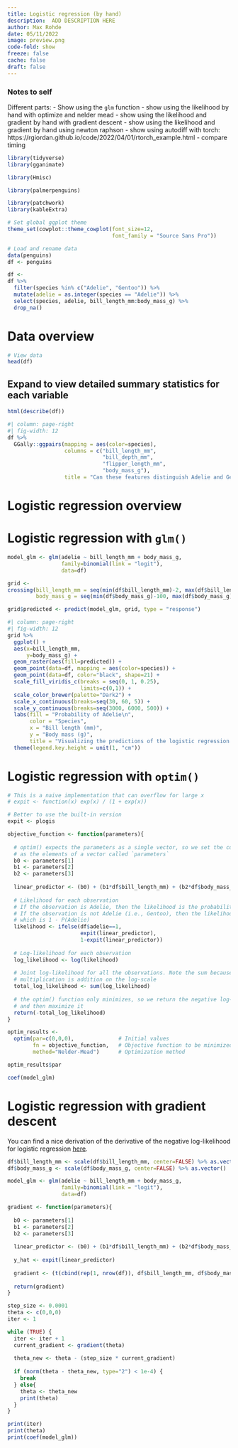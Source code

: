 ```yaml
---
title: Logistic regression (by hand)
description:  ADD DESCRIPTION HERE
author: Max Rohde
date: 05/11/2022
image: preview.png
code-fold: show
freeze: false
cache: false
draft: false
---
```


### Notes to self

Different parts:
- Show using the `glm` function
- show using the likelihood by hand with optimize and nelder mead
- show using the likelihood and gradient by hand with gradient descent
- show using the likelihood and gradient by hand using newton raphson
- show using autodiff with torch: https://rgiordan.github.io/code/2022/04/01/rtorch_example.html
- compare timing

```r
library(tidyverse)
library(gganimate)

library(Hmisc)

library(palmerpenguins)

library(patchwork)
library(kableExtra)

# Set global ggplot theme
theme_set(cowplot::theme_cowplot(font_size=12,
                                 font_family = "Source Sans Pro"))
```

```r
# Load and rename data
data(penguins)
df <- penguins
```

```r
df <-
df %>%
  filter(species %in% c("Adelie", "Gentoo")) %>%
  mutate(adelie = as.integer(species == "Adelie")) %>%
  select(species, adelie, bill_length_mm:body_mass_g) %>%
  drop_na()
```

# Data overview

```r
# View data
head(df)
```
:::{.callout-note .column-page-right collapse="true"}
## Expand to view detailed summary statistics for each variable

```r
html(describe(df))
```

:::

```r
#| column: page-right
#| fig-width: 12
df %>%
  GGally::ggpairs(mapping = aes(color=species),
                  columns = c("bill_length_mm",
                              "bill_depth_mm",
                              "flipper_length_mm",
                              "body_mass_g"),
                  title = "Can these features distinguish Adelie and Gentoo penguins?")

```

# Logistic regression overview


# Logistic regression with `glm()`


```r
model_glm <- glm(adelie ~ bill_length_mm + body_mass_g,
                 family=binomial(link = "logit"),
                 data=df)
```

```r
grid <-
crossing(bill_length_mm = seq(min(df$bill_length_mm)-2, max(df$bill_length_mm)+2, 0.1),
         body_mass_g = seq(min(df$body_mass_g)-100, max(df$body_mass_g)+100, 0.5))
```

```r
grid$predicted <- predict(model_glm, grid, type = "response")
```

```r
#| column: page-right
#| fig-width: 12
grid %>%
  ggplot() +
  aes(x=bill_length_mm,
      y=body_mass_g) +
  geom_raster(aes(fill=predicted)) +
  geom_point(data=df, mapping = aes(color=species)) +
  geom_point(data=df, color="black", shape=21) +
  scale_fill_viridis_c(breaks = seq(0, 1, 0.25),
                       limits=c(0,1)) +
  scale_color_brewer(palette="Dark2") +
  scale_x_continuous(breaks=seq(30, 60, 5)) +
  scale_y_continuous(breaks=seq(3000, 6000, 500)) +
  labs(fill = "Probability of Adelie\n",
       color = "Species",
       x = "Bill length (mm)",
       y = "Body mass (g)",
       title = "Visualizing the predictions of the logistic regression model") +
  theme(legend.key.height = unit(1, "cm"))
```


# Logistic regression with `optim()`

```r
# This is a naive implementation that can overflow for large x
# expit <- function(x) exp(x) / (1 + exp(x))

# Better to use the built-in version
expit <- plogis
```


```r
objective_function <- function(parameters){
  
  # optim() expects the parameters as a single vector, so we set the coefficients
  # as the elements of a vector called `parameters`
  b0 <- parameters[1]
  b1 <- parameters[2]
  b2 <- parameters[3]
  
  linear_predictor <- (b0) + (b1*df$bill_length_mm) + (b2*df$body_mass_g)
  
  # Likelihood for each observation
  # If the observation is Adelie, then the likelihood is the probability of Adelie
  # If the observation is not Adelie (i.e., Gentoo), then the likelihood is the probability of not Adelie
  # which is 1 - P(Adelie)
  likelihood <- ifelse(df$adelie==1,
                       expit(linear_predictor),
                       1-expit(linear_predictor))
  
  # Log-likelihood for each observation
  log_likelihood <- log(likelihood)
  
  # Joint log-likelihood for all the observations. Note the sum because
  # multiplication is addition on the log-scale
  total_log_likelihood <- sum(log_likelihood)
  
  # the optim() function only minimizes, so we return the negative log-likelihood
  # and then maximize it
  return(-total_log_likelihood)
}
```

```r
optim_results <-
  optim(par=c(0,0,0),              # Initial values
        fn = objective_function,   # Objective function to be minimized
        method="Nelder-Mead")      # Optimization method
```

```r
optim_results$par
```
```r
coef(model_glm)
```

# Logistic regression with gradient descent

You can find a nice derivation of the derivative of the negative log-likelihood for logistic regression [here](https://web.stanford.edu/~jurafsky/slp3/5.pdf).

\begin{align*}
(\hat{y}-y) \mathbf{x}_{j}
\end{align*}

```r
df$bill_length_mm <- scale(df$bill_length_mm, center=FALSE) %>% as.vector()
df$body_mass_g <- scale(df$body_mass_g, center=FALSE) %>% as.vector()
```

```r
model_glm <- glm(adelie ~ bill_length_mm + body_mass_g,
                 family=binomial(link = "logit"),
                 data=df)
```

```r
gradient <- function(parameters){
  
  b0 <- parameters[1]
  b1 <- parameters[2]
  b2 <- parameters[3]
  
  linear_predictor <- (b0) + (b1*df$bill_length_mm) + (b2*df$body_mass_g)
  
  y_hat <- expit(linear_predictor)
  
  gradient <- (t(cbind(rep(1, nrow(df)), df$bill_length_mm, df$body_mass_g)) %*% (y_hat - df$adelie)) / nrow(df)
  
  return(gradient)
}
```

```r
step_size <- 0.0001
theta <- c(0,0,0)
iter <- 1

while (TRUE) {
  iter <- iter + 1
  current_gradient <- gradient(theta)
  
  theta_new <- theta - (step_size * current_gradient)
  
  if (norm(theta - theta_new, type="2") < 1e-4) {
    break
  } else{
    theta <- theta_new
    print(theta)
  }
}

print(iter)
print(theta)
print(coef(model_glm))
```


